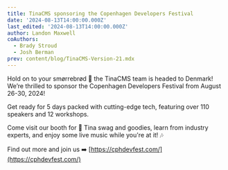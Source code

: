 ```yaml
---
title: TinaCMS sponsoring the Copenhagen Developers Festival
date: '2024-08-13T14:00:00.000Z'
last_edited: '2024-08-13T14:00:00.000Z'
author: Landon Maxwell
coAuthors:
  - Brady Stroud
  - Josh Berman
prev: content/blog/TinaCMS-Version-21.mdx
---
```


Hold on to your smørrebrød 🍞 the TinaCMS team is headed to Denmark!
We’re thrilled to sponsor the Copenhagen Developers Festival from August 26-30, 2024!

Get ready for 5 days packed with cutting-edge tech, featuring over 110 speakers and 12 workshops.

Come visit our booth for 🦙 Tina swag and goodies, learn from industry experts, and enjoy some live music while you're at it! 🎶

Find out more and join us ➡️ [https://cphdevfest.com/](https://cphdevfest.com/)
